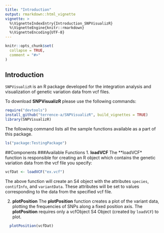```yaml
---
title: "Introduction"
output: rmarkdown::html_vignette
vignette: >
  %\VignetteIndexEntry{Introduction_SNPVisualizR}
  %\VignetteEngine{knitr::rmarkdown}
  %\VignetteEncoding{UTF-8}
---
```


```r
knitr::opts_chunk$set(
  collapse = TRUE,
  comment = "#>"
)
```
## Introduction

`SNPVisualizR` is an R package developed for the integration analysis and visualization of genetic variation data from vcf files.

To download **SNPVisualizR** please use the following commands:

```r
require("devtools")
install_github("terrence-a/SNPVisualizR", build_vignettes = TRUE)
library(SNPVisualizR)
```

The following command lists all the sample functions available as a part of this package.

``` r
ls("package:TestingPackage")
```

##Components
###Available Functions
1. **loadVCF**
The **loadVCF* function is responsible for creating an R object which contains the genetic variation data from the vcf file you specify:

```r
vcfDat <- loadVCF("ex.vcf")
```

The above function will create an S4 object with the attributes `species`, `contifInfo`, and `variantData`. These attributes will be set to values corresponding to the data from the specified vcf file.

2. **plotPosition**
The **plotPosition** function creates a plot of the variant data, plotting the frequencies of SNPs along a fixed position axis.
The **plotPosition** requires only a vcfObject S4 Object (created by `loadVCF`) to plot.
```r
  plotPosition(vcfDat)
```

